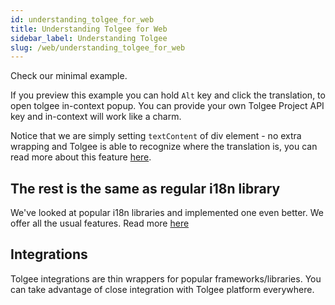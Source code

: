 ```yaml
---
id: understanding_tolgee_for_web
title: Understanding Tolgee for Web
sidebar_label: Understanding Tolgee
slug: /web/understanding_tolgee_for_web
---
```



Check our minimal example.

<StackBlitz slug="tolgee-minimal-example" />

If you preview this example you can hold `Alt` key and click the translation, to open tolgee in-context popup.
You can provide your own Tolgee Project API key and in-context will work like a charm.

Notice that we are simply setting `textContent` of div element - no extra wrapping and Tolgee is able to recognize where
the translation is, you can read more about this feature [here](./wrapping).

## The rest is the same as regular i18n library

We've looked at popular i18n libraries and implemented one even better.
We offer all the usual features. Read more [here](./core)

<StackBlitz slug="tolgee-languages" height={400} />

## Integrations

Tolgee integrations are thin wrappers for popular frameworks/libraries. You can take advantage of close integration
with Tolgee platform everywhere.
